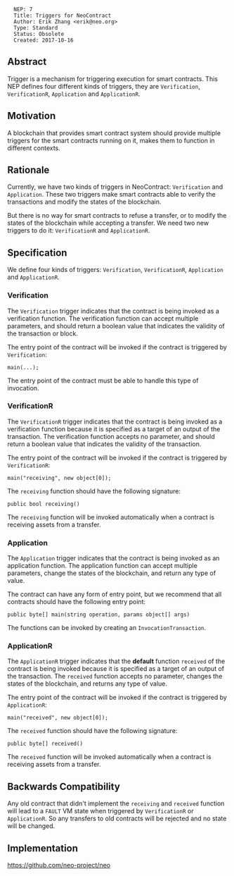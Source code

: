 <pre>
  NEP: 7
  Title: Triggers for NeoContract
  Author: Erik Zhang <erik@neo.org>
  Type: Standard
  Status: Obsolete
  Created: 2017-10-16
</pre>

==Abstract==

Trigger is a mechanism for triggering execution for smart contracts. This NEP defines four different kinds of triggers, they are <code>Verification</code>, <code>VerificationR</code>, <code>Application</code> and <code>ApplicationR</code>.

==Motivation==

A blockchain that provides smart contract system should provide multiple triggers for the smart contracts running on it, makes them to function in different contexts.

==Rationale==

Currently, we have two kinds of triggers in NeoContract: <code>Verification</code> and <code>Application</code>. These two triggers make smart contracts able to verify the transactions and modify the states of the blockchain.

But there is no way for smart contracts to refuse a transfer, or to modify the states of the blockchain while accepting a transfer. We need two new triggers to do it: <code>VerificationR</code> and <code>ApplicationR</code>.

==Specification==

We define four kinds of triggers: <code>Verification</code>, <code>VerificationR</code>, <code>Application</code> and <code>ApplicationR</code>.

===Verification===

The <code>Verification</code> trigger indicates that the contract is being invoked as a verification function. The verification function can accept multiple parameters, and should return a boolean value that indicates the validity of the transaction or block.

The entry point of the contract will be invoked if the contract is triggered by <code>Verification</code>:

<code>
main(...);
</code>

The entry point of the contract must be able to handle this type of invocation.

===VerificationR===

The <code>VerificationR</code> trigger indicates that the contract is being invoked as a verification function because it is specified as a target of an output of the transaction. The verification function accepts no parameter, and should return a boolean value that indicates the validity of the transaction.

The entry point of the contract will be invoked if the contract is triggered by <code>VerificationR</code>:

<code>
main("receiving", new object[0]);
</code>

The <code>receiving</code> function should have the following signature:

<code>
public bool receiving()
</code>

The <code>receiving</code> function will be invoked automatically when a contract is receiving assets from a transfer.

===Application===

The <code>Application</code> trigger indicates that the contract is being invoked as an application function. The application function can accept multiple parameters, change the states of the blockchain, and return any type of value.

The contract can have any form of entry point, but we recommend that all contracts should have the following entry point:

<code>
public byte[] main(string operation, params object[] args)
</code>

The functions can be invoked by creating an <code>InvocationTransaction</code>.

===ApplicationR===

The <code>ApplicationR</code> trigger indicates that the '''default''' function <code>received</code> of the contract is being invoked because it is specified as a target of an output of the transaction. The <code>received</code> function accepts no parameter, changes the states of the blockchain, and returns any type of value.

The entry point of the contract will be invoked if the contract is triggered by <code>ApplicationR</code>:

<code>
main("received", new object[0]);
</code>

The <code>received</code> function should have the following signature:

<code>
public byte[] received()
</code>

The <code>received</code> function will be invoked automatically when a contract is receiving assets from a transfer.

==Backwards Compatibility==

Any old contract that didn't implement the <code>receiving</code> and <code>received</code> function will lead to a <code>FAULT</code> VM state when triggered by <code>VerificationR</code> or <code>ApplicationR</code>. So any transfers to old contracts will be rejected and no state will be changed.

==Implementation==

https://github.com/neo-project/neo
